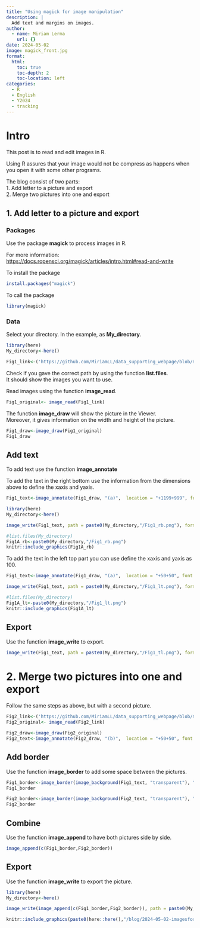 ```yaml
---
title: "Using magick for image manipulation"
description: |
  Add text and margins on images.
author:
  - name: Miriam Lerma
    url: {}
date: 2024-05-02
image: magick_front.jpg
format:
  html:
    toc: true
    toc-depth: 2
    toc-location: left
categories:
  - R
  - English
  - Y2024
  - tracking
---
```


# Intro

This post is to read and edit images in R.

Using R assures that your image would not be compress as happens when you open it with some other programs.

The blog consist of two parts:\
1. Add letter to a picture and export\
2. Merge two pictures into one and export

## 1. Add letter to a picture and export

### Packages

Use the package **magick** to process images in R.

For more information: <https://docs.ropensci.org/magick/articles/intro.html#read-and-write>

To install the package

```r
install.packages("magick")
```

To call the package

```r
library(magick)
```

### Data

Select your directory. In the example, as **My_directory**.

```r
library(here)
My_directory<-here()
```

```r
Fig1_link<-('https://github.com/MiriamLL/data_supporting_webpage/blob/main/Blog/2024/MABO.JPG?raw=true')
```

Check if you gave the correct path by using the function **list.files**.\
It should show the images you want to use.

Read images using the function **image_read**.

```r
Fig1_original<- image_read(Fig1_link)
```

The function **image_draw** will show the picture in the Viewer.\
Moreover, it gives information on the width and height of the picture.

```r
Fig1_draw<-image_draw(Fig1_original)
Fig1_draw
```

## Add text

To add text use the function **image_annotate**

To add the text in the right bottom use the information from the dimensions above to define the xaxis and yaxis.

```r
Fig1_text<-image_annotate(Fig1_draw, "(a)",  location = "+1199+999", font = 'Arial', size = 100, color='white')
```

```r
library(here)
My_directory<-here()
```

```r
image_write(Fig1_text, path = paste0(My_directory,"/Fig1_rb.png"), format = "png")
```

```r
#list.files(My_directory)
Fig1A_rb<-paste0(My_directory,"/Fig1_rb.png")
knitr::include_graphics(Fig1A_rb)
```

To add the text in the left top part you can use define the xaxis and yaxis as 100.

```r
Fig1_text<-image_annotate(Fig1_draw, "(a)",  location = "+50+50", font = 'Arial', size = 100, color='white')
```

```r
image_write(Fig1_text, path = paste0(My_directory,"/Fig1_lt.png"), format = "png")
```

```r
#list.files(My_directory)
Fig1A_lt<-paste0(My_directory,"/Fig1_lt.png")
knitr::include_graphics(Fig1A_lt)
```

## Export

Use the function **image_write** to export.

```r
image_write(Fig1_text, path = paste0(My_directory,"/Fig1_tl.png"), format = "png")
```

# 2. Merge two pictures into one and export

Follow the same steps as above, but with a second picture.

```r
Fig2_link<-('https://github.com/MiriamLL/data_supporting_webpage/blob/main/Blog/2024/RFBO.JPG?raw=true')
Fig2_original<- image_read(Fig2_link)
```

```r
Fig2_draw<-image_draw(Fig2_original)
Fig2_text<-image_annotate(Fig2_draw, "(b)",  location = "+50+50", font = 'Arial', size = 100, color='white')
```

## Add border

Use the function **image_border** to add some space between the pictures.

```r
Fig1_border<-image_border(image_background(Fig1_text, "transparent"), "white", "40x10")
Fig1_border
```

```r
Fig2_border<-image_border(image_background(Fig2_text, "transparent"), "white", "40x10")
Fig2_border
```

## Combine

Use the function **image_append** to have both pictures side by side.

```r
image_append(c(Fig1_border,Fig2_border))
```

## Export

Use the function **image_write** to export the picture.

```r
library(here)
My_directory<-here()
```

```r
image_write(image_append(c(Fig1_border,Fig2_border)), path = paste0(My_directory,"/Fig1_append.png"), format = "png")
```

```r
knitr::include_graphics(paste0(here::here(),"/blog/2024-05-02-imagesforpublication/magick_export.png"))
```

